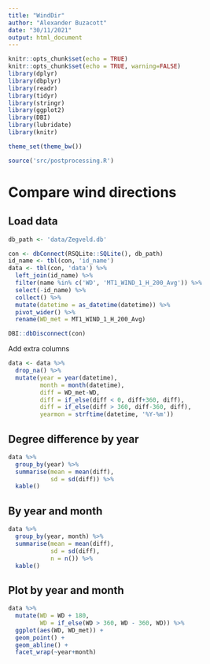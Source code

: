 ```yaml
---
title: "WindDir"
author: "Alexander Buzacott"
date: "30/11/2021"
output: html_document
---
```


```r
knitr::opts_chunk$set(echo = TRUE)
knitr::opts_chunk$set(echo = TRUE, warning=FALSE)
library(dplyr)
library(dbplyr)
library(readr)
library(tidyr)
library(stringr)
library(ggplot2)
library(DBI)
library(lubridate)
library(knitr)

theme_set(theme_bw())

source('src/postprocessing.R')
```

# Compare wind directions

## Load data

```r
db_path <- 'data/Zegveld.db'

con <- dbConnect(RSQLite::SQLite(), db_path)
id_name <- tbl(con, 'id_name')
data <- tbl(con, 'data') %>% 
  left_join(id_name) %>% 
  filter(name %in% c('WD', 'MT1_WIND_1_H_200_Avg')) %>% 
  select(-id_name) %>% 
  collect() %>% 
  mutate(datetime = as_datetime(datetime)) %>% 
  pivot_wider() %>% 
  rename(WD_met = MT1_WIND_1_H_200_Avg)

DBI::dbDisconnect(con)
```

Add extra columns

```r
data <- data %>% 
  drop_na() %>% 
  mutate(year = year(datetime),
         month = month(datetime),
         diff = WD_met-WD,
         diff = if_else(diff < 0, diff+360, diff),
         diff = if_else(diff > 360, diff-360, diff),
         yearmon = strftime(datetime, '%Y-%m')) 
```

## Degree difference by year

```r
data %>% 
  group_by(year) %>% 
  summarise(mean = mean(diff),
            sd = sd(diff)) %>% 
  kable()
```

## By year and month

```r
data %>% 
  group_by(year, month) %>% 
  summarise(mean = mean(diff),
            sd = sd(diff),
            n = n()) %>% 
  kable()
```

## Plot by year and month

```r
data %>% 
  mutate(WD = WD + 180,
         WD = if_else(WD > 360, WD - 360, WD)) %>% 
  ggplot(aes(WD, WD_met)) +
  geom_point() +
  geom_abline() +
  facet_wrap(~year+month)
```
